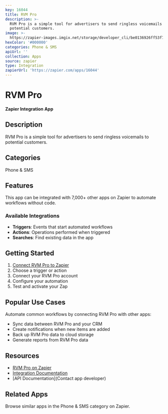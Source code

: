 ```yaml
---
key: 16044
title: RVM Pro
description: >-
  RVM Pro is a simple tool for advertisers to send ringless voicemails to
  potential customers.
image: >-
  https://zapier-images.imgix.net/storage/developer_cli/be0136926ff53f710706d2786c35c5c0.png?auto=format%2Ccompress&ixlib=python-3.0.0&q=50
hexColor: '#000000'
categories: Phone & SMS
apiUrl: ''
collection: Apps
source: zapier
type: Integration
zapierUrl: 'https://zapier.com/apps/16044'
---
```

# RVM Pro

**Zapier Integration App**

## Description

RVM Pro is a simple tool for advertisers to send ringless voicemails to potential customers.

## Categories

Phone & SMS

## Features

This app can be integrated with 7,000+ other apps on Zapier to automate workflows without code.

### Available Integrations

- **Triggers**: Events that start automated workflows
- **Actions**: Operations performed when triggered
- **Searches**: Find existing data in the app

## Getting Started

1. [Connect RVM Pro to Zapier](https://zapier.com/apps/16044)
2. Choose a trigger or action
3. Connect your RVM Pro account
4. Configure your automation
5. Test and activate your Zap

## Popular Use Cases

Automate common workflows by connecting RVM Pro with other apps:

- Sync data between RVM Pro and your CRM
- Create notifications when new items are added
- Back up RVM Pro data to cloud storage
- Generate reports from RVM Pro data

## Resources

- [RVM Pro on Zapier](https://zapier.com/apps/16044)
- [Integration Documentation](https://zapier.com/apps/16044/integrations)
- [API Documentation](Contact app developer)

## Related Apps

Browse similar apps in the Phone & SMS category on Zapier.
